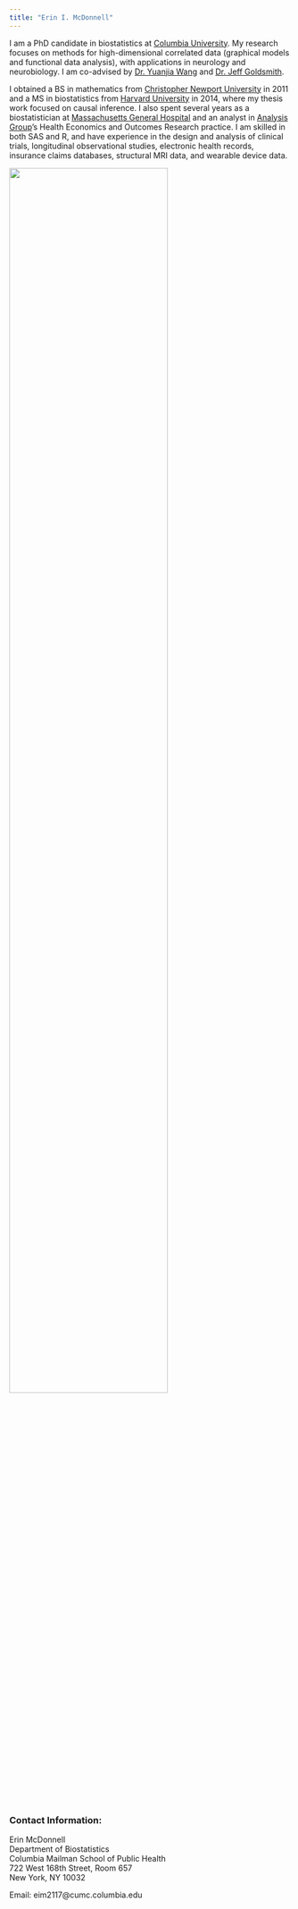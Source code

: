 ```yaml
---
title: "Erin I. McDonnell"
---
```


I am a PhD candidate in biostatistics at [Columbia University](https://www.mailman.columbia.edu/academics/departments/biostatistics). My research focuses on methods for high-dimensional correlated data (graphical models and functional data analysis), with applications in neurology and neurobiology. I am co-advised by [Dr. Yuanjia Wang](https://www.mailman.columbia.edu/people/our-faculty/yw2016) and [Dr. Jeff Goldsmith](http://jeffgoldsmith.com/).

I obtained a BS in mathematics from [Christopher Newport University](http://cnu.edu/) in 2011 and a MS in biostatistics from [Harvard University](https://www.hsph.harvard.edu/biostatistics/) in 2014, where my thesis work focused on causal inference. I also spent several years as a biostatistician at [Massachusetts General Hospital](http://hedwig.mgh.harvard.edu/biostatistics/) and an analyst in [Analysis Group](http://www.analysisgroup.com/practices/health-care/health-economics-outcomes-research-heor/)'s Health Economics and Outcomes Research practice. I am skilled in both SAS and R, and have experience in the design and analysis of clinical trials, longitudinal observational studies, electronic health records, insurance claims databases, structural MRI data, and wearable device data. 

<img src="images/DSC_2584.jpg" style="width:75%">

### Contact Information:

Erin McDonnell  
Department of Biostatistics  
Columbia Mailman School of Public Health  
722 West 168th Street, Room 657  
New York, NY 10032

Email: eim2117@cumc.columbia.edu

